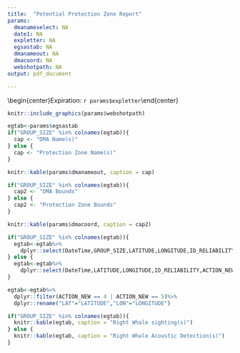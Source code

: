 ```yaml
---
title:  "Potential Protection Zone Report"
params:
  dmanameselect: NA
  date1: NA
  expletter: NA
  egsastab: NA
  dmanameout: NA
  dmacoord: NA
  webshotpath: NA
output: pdf_document

---
```

\vspace*{-7mm}
\begin{center}\LARGE `r params$dmanameselect`\end{center}
\vspace*{-2mm}
\begin{center}\LARGE Trigger date: `r params$date1`\end{center}
\vspace*{-2mm}
\begin{center}\LARGE Expiration: `r params$expletter`\end{center}

```r

knitr::include_graphics(params$webshotpath)
```

```r
egtab<-params$egsastab
if("GROUP_SIZE" %in% colnames(egtab)){
  cap <- "DMA Name(s)"
} else {
  cap <- "Protection Zone Name(s)"
}

knitr::kable(params$dmanameout, caption = cap)
```

```r

if("GROUP_SIZE" %in% colnames(egtab)){
  cap2 <- "DMA Bounds"
} else {
  cap2 <- "Protection Zone Bounds"
}

knitr::kable(params$dmacoord, caption = cap2)
```

```r

if("GROUP_SIZE" %in% colnames(egtab)){
  egtab<-egtab%>%
    dplyr::select(DateTime,GROUP_SIZE,LATITUDE,LONGITUDE,ID_RELIABILITY,ACTION_NEW)  
} else {
  egtab<-egtab%>%
    dplyr::select(DateTime,LATITUDE,LONGITUDE,ID_RELIABILITY,ACTION_NEW)
}

egtab<-egtab%>%
  dplyr::filter(ACTION_NEW == 4 | ACTION_NEW == 5)%>%
  dplyr::rename("LAT"="LATITUDE","LON"="LONGITUDE")

if("GROUP_SIZE" %in% colnames(egtab)){  
  knitr::kable(egtab, caption = "Right Whale sighting(s)")
} else {
  knitr::kable(egtab, caption = "Right Whale Acoustic Detection(s)")
}  

```

